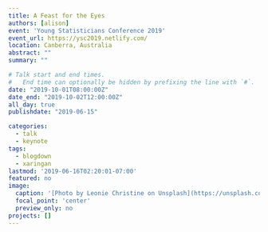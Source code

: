 ```yaml
---
title: A Feast for the Eyes
authors: [alison]
event: 'Young Statisticians Conference 2019'
event_url: https://ysc2019.netlify.com/
location: Canberra, Australia
abstract: ""
summary: ""

# Talk start and end times.
#   End time can optionally be hidden by prefixing the line with `#`.
date: "2019-10-01T08:00:00Z"
date_end: "2019-10-02T12:00:00Z"
all_day: true
publishdate: "2019-06-15"

categories:
  - talk
  - keynote
tags:
  - blogdown
  - xaringan
lastmod: '2019-06-16T02:20:01-07:00'
featured: no
image:
  caption: '[Photo by Leonie Christine on Unsplash](https://unsplash.com/photos/JGJ51l7Uh_E)'
  focal_point: 'center'
  preview_only: no
projects: []
---
```

